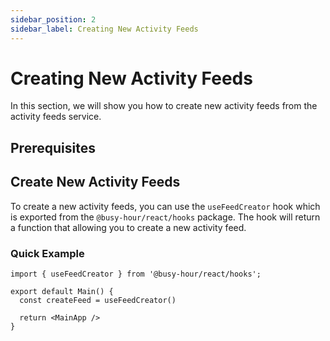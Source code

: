 ```yaml
---
sidebar_position: 2
sidebar_label: Creating New Activity Feeds
---
```



# Creating New Activity Feeds

In this section, we will show you how to create new activity feeds from the activity feeds service.

## Prerequisites

<ActivityFeedPrerequisites />

## Create New Activity Feeds

To create a new activity feeds, you can use the `useFeedCreator` hook which is exported from the `@busy-hour/react/hooks` package. The hook will return a function that allowing you to create a new activity feed.

### Quick Example

```tsx title="src/main.tsx"
import { useFeedCreator } from '@busy-hour/react/hooks';

export default Main() {
  const createFeed = useFeedCreator()

  return <MainApp />
}
```
